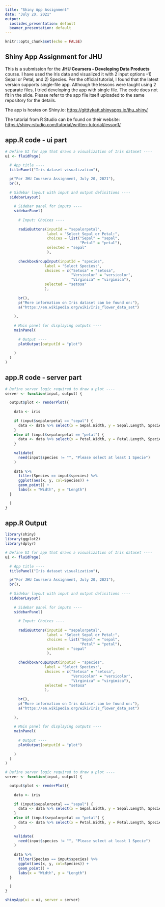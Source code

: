 ```yaml
---
title: "Shiny App Assignment"
date: "July 20, 2021"
output:
  ioslides_presentation: default
  beamer_presentation: default
---
```


```r
knitr::opts_chunk$set(echo = FALSE)
```

## Shiny App Assignment for JHU

This is a submission for the **JHU Coursera - Developing Data Products** course. I have used the Iris data and visualized it with 2 input options --1) Sepal or Petal, and 2) Species. Per the official tutorial, I found that the latest version supports single-file app. Although the lessons were taught using 2 separate files, I tried developing the app with single file. The code does not fit in the slide. Please refer to the app file itself uploaded to the same repository for the details. 

The app is hostes on Shiny.io: 
[https://gitttykatt.shinyapps.io/jhu_shiny/](https://gitttykatt.shinyapps.io/jhu_shiny/)

The tutorial from R Studio can be found on their website: 
[https://shiny.rstudio.com/tutorial/written-tutorial/lesson1/](https://shiny.rstudio.com/tutorial/written-tutorial/lesson1/)

## app.R code - ui part

```r

# Define UI for app that draws a visualization of Iris dataset ----
ui <- fluidPage(
  
  # App title ----
  titlePanel("Iris dataset visualization"),

  p("For JHU Coursera Assignment, July 20, 2021"),
  br(), 
  
  # Sidebar layout with input and output definitions ----
  sidebarLayout(
    
    # Sidebar panel for inputs ----
    sidebarPanel(
      
      # Input: Choices ----
      
      radioButtons(inputId = "sepalorpetal", 
                   label = "Select Sepal or Petal:", 
                   choices = list("Sepal" = "sepal", 
                                  "Petal" = "petal"), 
                   selected = "sepal"
                   ), 
      
      checkboxGroupInput(inputId = "species",
                  label = "Select Species:",
                  choices = c("Setosa" = "setosa", 
                              "Versicolor" = "versicolor", 
                              "Virginica" = "virginica"), 
                  selected = "setosa"
                  ), 
      
      br(), 
      p("More information on Iris dataset can be found on:"), 
      a("https://en.wikipedia.org/wiki/Iris_flower_data_set")
      
    ),
    
    # Main panel for displaying outputs ----
    mainPanel(
      
      # Output ----
      plotOutput(outputId = "plot")
      
    )
  )
)

```

## app.R code - server part

```r

# Define server logic required to draw a plot ----
server <- function(input, output) {

  output$plot <- renderPlot({
    
    data <- iris
     
    if (input$sepalorpetal == "sepal") {
      data <- data %>% select(x = Sepal.Width, y = Sepal.Length, Species)
    }
    else if (input$sepalorpetal == "petal") {
      data <- data %>% select(x = Petal.Width, y = Petal.Length, Species)
    }
    
    validate(
      need(input$species != "", "Please select at least 1 Specie")
    )
    
    data %>%
      filter(Species == input$species) %>%
      ggplot(aes(x, y, col=Species)) + 
      geom_point() + 
      labs(x = "Width", y = "Length")
  }

  )
}

```

## app.R Output

```r
library(shiny)
library(ggplot2)
library(dplyr)

# Define UI for app that draws a visualization of Iris dataset ----
ui <- fluidPage(
  
  # App title ----
  titlePanel("Iris dataset visualization"),

  p("For JHU Coursera Assignment, July 20, 2021"),
  br(), 
  
  # Sidebar layout with input and output definitions ----
  sidebarLayout(
    
    # Sidebar panel for inputs ----
    sidebarPanel(
      
      # Input: Choices ----
      
      radioButtons(inputId = "sepalorpetal", 
                   label = "Select Sepal or Petal:", 
                   choices = list("Sepal" = "sepal", 
                                  "Petal" = "petal"), 
                   selected = "sepal"
                   ), 
      
      checkboxGroupInput(inputId = "species",
                  label = "Select Species:",
                  choices = c("Setosa" = "setosa", 
                              "Versicolor" = "versicolor", 
                              "Virginica" = "virginica"), 
                  selected = "setosa"
                  ), 
      
      br(), 
      p("More information on Iris dataset can be found on:"), 
      a("https://en.wikipedia.org/wiki/Iris_flower_data_set")
      
    ),
    
    # Main panel for displaying outputs ----
    mainPanel(
      
      # Output ----
      plotOutput(outputId = "plot")
      
    )
  )
)

# Define server logic required to draw a plot ----
server <- function(input, output) {

  output$plot <- renderPlot({
    
    data <- iris
     
    if (input$sepalorpetal == "sepal") {
      data <- data %>% select(x = Sepal.Width, y = Sepal.Length, Species)
    }
    else if (input$sepalorpetal == "petal") {
      data <- data %>% select(x = Petal.Width, y = Petal.Length, Species)
    }
    
    validate(
      need(input$species != "", "Please select at least 1 Specie")
    )
    
    data %>%
      filter(Species == input$species) %>%
      ggplot(aes(x, y, col=Species)) + 
      geom_point() + 
      labs(x = "Width", y = "Length")
  }

  )
}

shinyApp(ui = ui, server = server)

```

